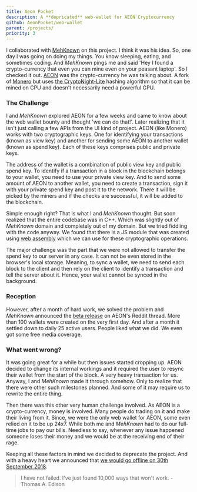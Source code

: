 ```yaml
---
title: Aeon Pocket
description: A **depricated** web-wallet for AEON Cryptocurrency
github: AeonPocket/web-wallet
parent: /projects/
priority: 3
---
```


I collaborated with [MehKnown](https://twitter.com/Delta_Maniac) on this project. I think it was his idea.
So, one day I was going on doing my things. You know sleeping, eating, and sometimes coding. And _MehKnown_
pings me and said 'Hey I found a crypto-currency that even you can mine even on your peasant laptop'. So I
checked it out. [AEON](https://www.aeon.cash/) was the crypto-currency he was talking about. A fork of
[Monero](https://www.getmonero.org/) but uses [the CryptoNight-Lite](https://en.bitcoinwiki.org/wiki/CryptoNight-Lite)
hashing algorithm so that it can be mined on CPU and doesn't necessarily need a powerful GPU.

### The Challenge

I and _MehKnown_ explored AEON for a few weeks and came to know about the web wallet bounty and thought 'we can do that!'.
Later realizing that it isn't just calling a few APIs from the UI kind of project. AEON (like Monero) works with
two cryptographic keys. One for identifying your transactions (known as view key) and another for sending some AEON to 
another wallet (known as spend key). Each of these keys comprises public and private keys. 

The address of the wallet is a combination of public view key and public spend key. To identify if a transaction in a block
in the blockchain belongs to your wallet, you need to use your private view key. And to send some amount of AEON to
another wallet, you need to create a transaction, sign it with your private spend key and post it to the network.
There it will be picked by the miners and if the checks are successful, it will be added to the blockchain.

Simple enough right? That is what I and _MehKnown_ thought. But soon realized that the entire codebase was in C++. Which was
slightly out of _MehKnown_ domain and completely out of my domain. But we tried fiddling with the code anyway. We found that
there is a JS module that was created using [web assembly](https://webassembly.org/) which we can use for these cryptographic
operations.

The major challenge was the part that we were not allowed to transfer the spend key to our server in any case. It can not be
even stored in the browser's local storage. Meaning, to sync a wallet, we need to send each block to the client and then
rely on the client to identify a transaction and tell the server about it. Hence, your wallet cannot be synced in the
background.

### Reception

However, after a month of hard work, we solved the problem and _MehKnown_ announced the [beta release](https://www.reddit.com/r/Aeon/comments/7qceqa/aeon_pocket_secure_web_wallet_for_aeon/)
on AEON's Reddit thread. More than 100 wallets were created on the very first day. And after a month it settled down to
daily 25 active users. People liked what we did. We even got some free media coverage.

### What went wrong?

It was going great for a while but then issues started cropping up. AEON decided to change its internal workings and it
required the user to resync their wallet from the start of the block. A very heavy transaction for us. Anyway, I and _MehKnown_
made it through somehow. Only to realize that there were other such milestones planned. And some of it may require us to
rewrite the entire thing.

Then there was this other very human challenge involved. As AEON is a crypto-currency, money is involved. Many people do
trading on it and make their living from it. Since, we were the only web wallet for AEON, some even relied on it to be up 24x7.
While both me and _MehKnown_ had to do our full-time jobs to pay our bills. Needless to say, whenever any issue happened
someone loses their money and we would be at the receiving end of their rage.

Keeping all these factors in mind we decided to deprecate the project. And with a heavy heart we announced that [we would
go offline on 30th September 2018](https://www.reddit.com/r/Aeon/comments/9dw2vl/aeon_pocket_shutting_down_on_30th_september_2018/).

> I have not failed. I've just found 10,000 ways that won't work. - Thomas A. Edison